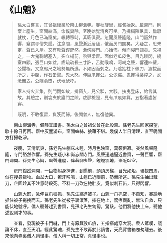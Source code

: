 # 《山魈》

> 孫太白嘗言，其曾祖肄業於南山柳溝寺。麥秋旋里，經旬始返。啟齋門，則案上塵生，窗間絲滿，命僕糞除，至晚始覺清爽可坐。乃拂榻陳臥具，扁扉就枕，月色已滿窗矣。輾轉移時，萬簌俱寂。忽聞風聲隆隆，山門豁然作響，竊謂寺僧失扃。注念間，風聲漸近居廬，俄而房門闢矣。大疑之，思未定，聲已入屋。又有靴聲鏗鏗然，漸傍寢門。心始怖。俄而寢門闢矣。忽視之，一大鬼鞠躬塞入，突立榻前，殆與梁齊。面似老瓜皮色，目光睒閃，繞室四顧，張巨口如盆，齒疏疏長三寸許，舌動喉鳴，呵喇之聲，響連四壁，公懼極。又念咫尺之地勢無所逃，不如因而刺之。乃陰抽枕下佩刀，遽拔而所之，中腹，作石缶聲。鬼大怒，伸巨爪攫公。公少縮。鬼攫得衾捽之，忿忿而去。公隨衾墮，伏地號呼。
>
> 家人持火奔集，則門閉如故，排窗入，見公狀，大駭。扶曳登床，始言其故。其驗之，則衾夾於寢門之隙。啟扉檢照，見有爪痕如箕，五指著處皆穿。
>
> 既明，不敢復留，負笈而歸。後問僧人，無復他異。

&emsp;&emsp;南山柳溝寺，僻靜宜讀書。孫太白之曾祖父曾在此設齋。孫老先生回家探望，歇十餘日再回。齋中灰塵滿布，窗間蛛絲，狼藉不堪。幾僕人半日清理，直至晚間方打掃乾淨。

&emsp;&emsp;夜晚，天清氣爽，孫老先生躺床未睡。時月色映窗，萬簌俱寂。突然風聲隆隆，寺門豁然作響。孫先生疑小和尚忘關寺門。風聲迅速逼近書齋，一聲巨響，齋門洞開。孫先生心疑，風聲進屋，伴著腳步聲，鏗鏗震地，漸近臥室。

&emsp;&emsp;房門豁然洞開，一巨物躬身擠進，到榻前，頭頂房樑，目光如炬，環視四周，似在搜尋獵物。血盆大口，獠牙喉鳴，山魈已近眼前，勢無所逃。孫先生抽出藏刀，企圖趁其不注意時殺死。不料一刀砍在牠肚皮，竟似刺石缶，只得悶響。

&emsp;&emsp;山魈大怒，急伸巨爪狠抓，孫先生縮進被子。山魈一爪抓空，不自知，暴躁地抓住被子拖拽而去。孫老先生從被子裏滾落，摔在地上，驚疼慌亂，無法自救，只能伏地號呼。僕人聽聲趕到書齋，見孫老先生匍匐，驚駭。他們將他扶上床，聽他述說剛才的事。

&emsp;&emsp;查看，發現被子卡門縫，門上有簸箕般爪痕，五指摳處穿大洞。衆人驚嘆，議論不休，直至天明。經此驚魂，孫先生不敢再於此讀書，天亮背書箱匆匆離去。後來他向寺裏僧人詢怪事，僧人稱一切正常。真怪事也。
